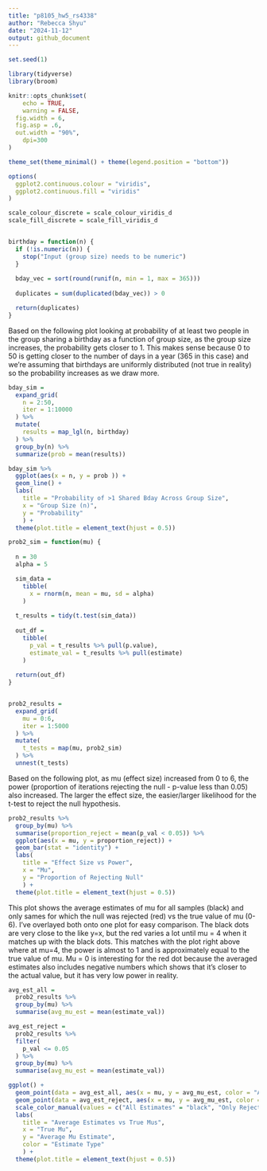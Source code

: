 ```yaml
---
title: "p8105_hw5_rs4338"
author: "Rebecca Shyu"
date: "2024-11-12"
output: github_document
---
```


```r
set.seed(1)

library(tidyverse)
library(broom)

knitr::opts_chunk$set(
	echo = TRUE,
	warning = FALSE,
  fig.width = 6,
  fig.asp = .6,
  out.width = "90%",
	dpi=300
)

theme_set(theme_minimal() + theme(legend.position = "bottom"))

options(
  ggplot2.continuous.colour = "viridis",
  ggplot2.continuous.fill = "viridis"
)

scale_colour_discrete = scale_colour_viridis_d
scale_fill_discrete = scale_fill_viridis_d



```


```r
birthday = function(n) {
  if (!is.numeric(n)) {
    stop("Input (group size) needs to be numeric")
  }
  
  bday_vec = sort(round(runif(n, min = 1, max = 365)))
  
  duplicates = sum(duplicated(bday_vec)) > 0

  return(duplicates)
}
```

Based on the following plot looking at probability of at least two people in the group sharing a birthday as a function of group size, as the group size increases, the probability gets closer to 1. This makes sense because 0 to 50 is getting closer to the number of days in a year (365 in this case) and we're assuming that birthdays are uniformly distributed (not true in reality) so the probability increases as we draw more.

```r
bday_sim =
  expand_grid(
    n = 2:50,
    iter = 1:10000
  ) %>% 
  mutate(
    results = map_lgl(n, birthday)
  ) %>% 
  group_by(n) %>% 
  summarize(prob = mean(results))

bday_sim %>% 
  ggplot(aes(x = n, y = prob )) + 
  geom_line() +
  labs(
    title = "Probability of >1 Shared Bday Across Group Size",
    x = "Group Size (n)",
    y = "Probability"
    ) +
  theme(plot.title = element_text(hjust = 0.5))

```



```r
prob2_sim = function(mu) {
  
  n = 30
  alpha = 5

  sim_data = 
    tibble(
      x = rnorm(n, mean = mu, sd = alpha)
    )
  
  t_results = tidy(t.test(sim_data))
  
  out_df =
    tibble(
      p_val = t_results %>% pull(p.value),
      estimate_val = t_results %>% pull(estimate)
    )
  
  return(out_df)
}


prob2_results =
  expand_grid(
    mu = 0:6,
    iter = 1:5000
  ) %>% 
  mutate(
    t_tests = map(mu, prob2_sim)
  ) %>% 
  unnest(t_tests)
```

Based on the following plot, as mu (effect size) increased from 0 to 6, the power (proportion of iterations rejecting the null - p-value less than 0.05) also increased. The larger the effect size, the easier/larger likelihood for the t-test to reject the null hypothesis.

```r
prob2_results %>% 
  group_by(mu) %>% 
  summarise(proportion_reject = mean(p_val < 0.05)) %>% 
  ggplot(aes(x = mu, y = proportion_reject)) +
  geom_bar(stat = "identity") +
  labs(
    title = "Effect Size vs Power",
    x = "Mu",
    y = "Proportion of Rejecting Null"
    ) +
  theme(plot.title = element_text(hjust = 0.5))
```


This plot shows the average estimates of mu for all samples (black) and only sames for which the null was rejected (red) vs the true value of mu (0-6). I've overlayed both onto one plot for easy comparison. The black dots are very close to the like y=x, but the red varies a lot until mu = 4 when it matches up with the black dots. This matches with the plot right above where at mu=4, the power is almost to 1 and is approximately equal to the true value of mu. Mu = 0 is interesting for the red dot because the averaged estimates also includes negative numbers which shows that it's closer to the actual value, but it has very low power in reality. 

```r
avg_est_all = 
  prob2_results %>% 
  group_by(mu) %>% 
  summarise(avg_mu_est = mean(estimate_val))

avg_est_reject = 
  prob2_results %>% 
  filter(
    p_val <= 0.05
  ) %>% 
  group_by(mu) %>% 
  summarise(avg_mu_est = mean(estimate_val)) 

ggplot() +
  geom_point(data = avg_est_all, aes(x = mu, y = avg_mu_est, color = "All Estimates")) +
  geom_point(data = avg_est_reject, aes(x = mu, y = avg_mu_est, color = "Only Rejected Estimates")) +
  scale_color_manual(values = c("All Estimates" = "black", "Only Rejected Estimates" = "red")) +
  labs(
    title = "Average Estimates vs True Mus",
    x = "True Mu",
    y = "Average Mu Estimate",
    color = "Estimate Type"
    ) +
  theme(plot.title = element_text(hjust = 0.5))
```


